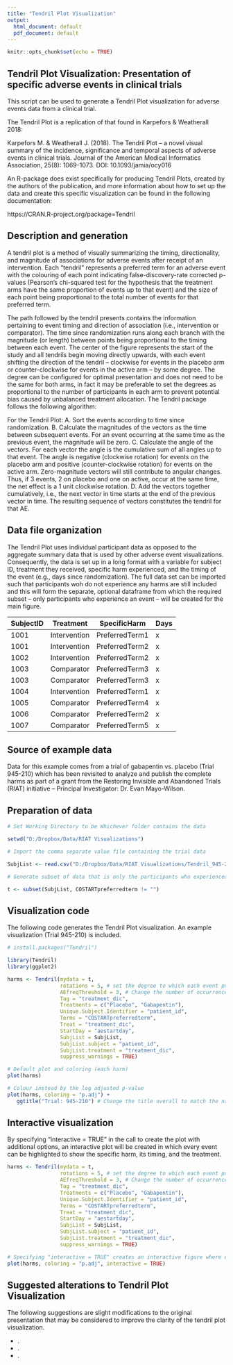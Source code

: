 ```yaml
---
title: "Tendril Plot Visualization"
output:
  html_document: default
  pdf_document: default
---
```


```r
knitr::opts_chunk$set(echo = TRUE)
```

## Tendril Plot Visualization: Presentation of specific adverse events in clinical trials 

This script can be used to generate a Tendril Plot visualization for adverse events data from a clinical trial. 

The Tendril Plot is a replication of that found in Karpefors & Weatherall 2018:

Karpefors M. & Weatherall J. (2018). The Tendril Plot – a novel visual summary of the incidence, significance and temporal aspects of adverse events in clinical trials. Journal of the American Medical Informatics Association, 25(8): 1069-1073. DOI: 10.1093/jamia/ocy016

An R-package does exist specifically for producing Tendril Plots, created by the authors of the publication, and more information about how to set up the data and create this specific visualization can be found in the following documentation: 

https://CRAN.R-project.org/package=Tendril


## Description and generation

A tendril plot is a method of visually summarizing the timing, directionality, and magnitude of associations for adverse events after receipt of an intervention. Each “tendril” represents a preferred term for an adverse event with the colouring of each point indicating false-discovery-rate corrected p-values (Pearson’s chi-squared test for the hypothesis that the treatment arms have the same proportion of events up to that event) and the size of each point being proportional to the total number of events for that preferred term.  

The path followed by the tendril presents contains the information pertaining to event timing and direction of association (i.e., intervention or comparator). The time since randomization runs along each branch with the magnitude (or length) between points being proportional to the timing between each event. The center of the figure represents the start of the study and all tendrils begin moving directly upwards, with each event shifting the direction of the tendril – clockwise for events in the placebo arm or counter-clockwise for events in the active arm – by some degree. The degree can be configured for optimal presentation and does not need to be the same for both arms, in fact it may be preferable to set the degrees as proportional to the number of participants in each arm to prevent potential bias caused by unbalanced treatment allocation. The Tendril package follows the following algorithm: 

For the Tendril Plot:
A.	Sort the events according to time since randomization. 
B.	Calculate the magnitudes of the vectors as the time between subsequent events. For an event occurring at the same time as the previous event, the magnitude will be zero. 
C.	Calculate the angle of the vectors. For each vector the angle is the cumulative sum of all angles up to that event. The angle is negative (clockwise rotation) for events on the placebo arm and positive (counter-clockwise rotation) for events on the active arm. Zero-magnitude vectors will still contribute to angular changes. Thus, if 3 events, 2 on placebo and one on active, occur at the same time, the net effect is a 1 unit clockwise rotation.
D.	Add the vectors together cumulatively, i.e., the next vector in time starts at the end of the previous vector in time. The resulting sequence of vectors constitutes the tendril for that AE.
 

## Data file organization

The Tendril Plot uses individual participant data as opposed to the aggregate summary data that is used by other adverse event visualizations. Consequently, the data is set up in a long format with a variable for subject ID, treatment they received, specific harm experienced, and the timing of the event (e.g., days since randomization). The full data set can be imported such that participants woh do not experience any harms are still included and this will form the separate, optional dataframe from which the required subset – only participants who experience an event – will be created for the main figure. 

| SubjectID | Treatment    | SpecificHarm   | Days |
|-----------|--------------|----------------|------|
| 1001      | Intervention | PreferredTerm1 | x    |
| 1001      | Intervention | PreferredTerm2 | x    |
| 1002      | Intervention | PreferredTerm2 | x    |
| 1003      | Comparator   | PreferredTerm3 | x    |
| 1003      | Comparator   | PreferredTerm3 | x    |
| 1004      | Intervention | PreferredTerm1 | x    |
| 1005      | Comparator   | PreferredTerm4 | x    |
| 1006      | Comparator   | PreferredTerm2 | x    |
| 1007      | Comparator   | PreferredTerm5 | x    |

## Source of example data

Data for this example comes from a trial of gabapentin vs. placebo (Trial 945-210) which has been revisited to analyze and publish the complete harms as part of a grant from the Restoring Invisible and Abandoned Trials (RIAT) initiative – Principal Investigator: Dr. Evan Mayo-Wilson.

## Preparation of data

```r
# Set Working Directory to be Whichever folder contains the data

setwd("D:/Dropbox/Data/RIAT Visualizations")

# Import the comma separate value file containing the trial data

SubjList <- read.csv("D:/Dropbox/Data/RIAT Visualizations/Tendril_945-210.csv", sep=",", fileEncoding = 'UTF-8-BOM')

# Generate subset of data that is only the participants who experienced a harm

t <- subset(SubjList, COSTARTpreferredterm != "")
```

## Visualization code

The following code generates the Tendril Plot visualization. An example visualization (Trial 945-210) is included. 

```r

# install.packages("Tendril")

library(Tendril)
library(ggplot2)

harms <- Tendril(mydata = t,
                 rotations = 5, # set the degree to which each event pulls a tendril in a direction
                 AEfreqThreshold = 3, # Change the number of occurrences required to be plotted
                 Tag = "treatment_dic",
                 Treatments = c("Placebo", "Gabapentin"),
                 Unique.Subject.Identifier = "patient_id",
                 Terms = "COSTARTpreferredterm",
                 Treat = "treatment_dic",
                 StartDay = "aestartday",
                 SubjList = SubjList, 
                 SubjList.subject = "patient_id",
                 SubjList.treatment = "treatment_dic",
                 suppress_warnings = TRUE)

# Default plot and coloring (each harm)
plot(harms)

# Colour instead by the log adjusted p-value
plot(harms, coloring = "p.adj") +
   ggtitle("Trial: 945-210") # Change the title overall to match the name of the trial

```

## Interactive visualization

By specifying "interactive = TRUE" in the call to create the plot with additional options, an interactive plot will be created in which every event can be highlighted to show the specific harm, its timing, and the treatment.

```r

harms <- Tendril(mydata = t,
                 rotations = 5, # set the degree to which each event pulls a tendril in a direction
                 AEfreqThreshold = 3, # Change the number of occurrences required to be plotted
                 Tag = "treatment_dic",
                 Treatments = c("Placebo", "Gabapentin"),
                 Unique.Subject.Identifier = "patient_id",
                 Terms = "COSTARTpreferredterm",
                 Treat = "treatment_dic",
                 StartDay = "aestartday",
                 SubjList = SubjList, 
                 SubjList.subject = "patient_id",
                 SubjList.treatment = "treatment_dic",
                 suppress_warnings = TRUE)

# Specifying "interactive = TRUE" creates an interactive figure where every data point can be selected
plot(harms, coloring = "p.adj", interactive = TRUE)

```


## Suggested alterations to Tendril Plot Visualization

The following suggestions are slight modifications to the original presentation that may be considered to improve the clarity of the tendril plot visualization. 

- .
- . 
- . 
